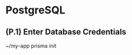 
# PostgreSQL

## (P.1) Enter Database Credentials
<Terminal>
  ~/my-app prisma init
  <Spacer height={20} />
  <Title primary="Enter PostgreSQL credentials" />
  <Spacer height={4} />
  <span>Learn how to set up a PostgreSQL database: <u>prisma.io/docs</u></span>
  <Spacer height={16} />
  <Line />
  <Spacer height={16} />
  <Title primary="We found a local PostgreSQL database on port 5432. Do you want to use this database?" />
  <Spacer height={4} />
  <Button label="Yes, autofill credentials of mocal Postgres database" />
  <Spacer height={16} />
  <Line />
  <Spacer height={16} />
  <TextInput label="Host" placeholder="127.0.0.1" />
  <TextInput label="Port" placeholder="3306" />
  <TextInput label="User" value="admin" />
  <TextInput label="Password" value="super-secret-123" />
  <TextInput label="Database" isSelected />
  <TextInput label="Schema (optional)" />
  <Spacer height={16} />
  <Checkbox label="Use SSL"/>
  <Spacer height={16} />
  <Line />
  <Spacer height={16} />
  <TextInput label="Or URL" placeholder="postgresql://localhost:5432/admin" />
  <Spacer height={16} />
  <Line />
  <Spacer height={16} />
  <Button label="Connect" />
  <Button icon="back" label="Back" description="(Database selection)" />
</Terminal>

## (P.2) Choose Existing or New Schema
<Terminal>
  ~/my-app prisma init
  <Spacer height={20} />
  <Success message="Connected to PostgreSQL server as admin" />
  <Spacer height={20} />
  <Title primary="Schema options" />
  <Spacer height={4} />
  <span>Learn how to set up a PostgreSQL database: <u>prisma.io/docs</u></span>
  <Spacer height={16} />
  <Line />
  <Spacer height={16} />
  <Button label="Create new PostgreSQL schema" description="Beginner's choice" labelWidth={240}/>
  <Button label="Use existing PostgreSQL schema" description="Found 5 schemas" labelWidth={240} isSelected />
  <Spacer height={16} />
  <Line />
  <Spacer height={16} />
  <Button icon="back" label="Back" description="(Database credentials)" />
</Terminal>

## (P.2.1) Set Schema Name
<Terminal>
  ~/my-app prisma init
  <Spacer height={20} />
  <TextInput label="Enter schema name" placeholder="my-app" isSelected />
  <Spacer height={16} />
  <Line />
  <Spacer height={16} />
  <Button label="Create" />
  <Button icon="back" label="Back" description="(Schema options)" />
</Terminal>

## (P.3) Choose a Schema
<Terminal>
  ~/my-app prisma init
  <Spacer height={20} />
  <Success message="Connected to PostgreSQL server as admin" />
  <Spacer height={20} />
  <Title primary="Select a PostgreSQL schema" />
  <Spacer height={8} />
  <span>Select an empty schema to start a new project or introspect a non-empty one to generate your data model definition. </span>
  <Spacer height={16} />
  <Line />
  <Spacer height={16} />
  <Title primary="Empty schemas" secondary="(Start a new project)" />
  <Spacer height={8} />
  <Button label="public" description="Created a year ago" labelWidth={140}/>
  <Spacer height={16} />
  <Line />
  <Spacer height={16} />
  <Title primary="Non-empty schemas" secondary="(Introspect to generate initial data model)" />
  <Spacer height={8} />
  <Button label="management" description="2 tables, 1,113KB" labelWidth={140} isSelected />
  <Button label="default$default" description="5 tables, 3,424KB" labelWidth={140}/>
  <Button label="idkHowCommonThatIsButHeresABigassSchemaNameToTestTheLimits" description="5 tables, 3,424KB"/>
  <Spacer height={16} />
  <Line />
  <Spacer height={16} />
  <Button icon="back" label="Back" description="(Schema options)" />
</Terminal>

## (P.3.1) Introspection
<Terminal>
  ~/my-app prisma init
  <Spacer height={20} />
  <Introspection progress={26.5}>Introspecting <b>management</b> schema...</Introspection>
</Terminal>

## (P.3.2) Select Tools
<Terminal>
  $ prisma2 init hello-world
  <Spacer height={20} />
  <Title primary="Which parts of Prisma do you want to use?" />
  <Spacer height={4} />
  <span>Learn more about the tools at: github.com/prisma/prisma2</span>
  <Spacer height={16} />
  <Line />
  <Spacer height={16} />
  <Checkbox label="Photon" description="Type-safe database client" labelWidth={80} isChecked isSelected />
  <Checkbox label="Lift" description="Declarative data modeling & migrations" labelWidth={80} />
  <Spacer height={16} />
  <Line />
  <Spacer height={16} />
  <Button label="Confirm" />
</Terminal>

## (P.4) Select Language
<Terminal>
  $ prisma2 init hello-world
  <Spacer height={20} />
  <Title primary="Which programming language do you want to use?" />
  <Spacer height={4} />
  <span>Learn more about the tools at: github.com/prisma/prisma2</span>
  <Spacer height={16} />
  <Line />
  <Spacer height={16} />
  <Button label="JavaScript" labelWidth={100} isSelected />
  <Button label="TypeScript" labelWidth={100} />
  <Button label="Go" description="(Coming soon)" isDisabled />
  <Spacer height={16} />
  <Line />
  <Spacer height={16} />
  <Button icon="back" label="Back" description="(Tool selection)" />
</Terminal>

## (P.4.1) Select Language for Photon (Photon)
<Terminal>
  $ prisma2 init hello-world
  <Spacer height={20} />
  <Title primary="Which programming language do you want to use to access your database with Photon?" />
  <Spacer height={16} />
  <Line />
  <Spacer height={16} />
  <Button label="JavaScript" labelWidth={100} isSelected />
  <Button label="TypeScript" labelWidth={100} />
  <Button label="Go" description="(Coming soon)" isDisabled />
  <Spacer height={16} />
  <Line />
  <Spacer height={16} />
  <Button icon="back" label="Back" description="(Tool selection)" />
</Terminal>

## (P.4.2) Select Language for Photon (Lift+Photon)
<Terminal>
  $ prisma2 init hello-world
  <Spacer height={20} />
  <Title primary="Which programming language do you want to use to access your database with Photon?" />
  <Spacer height={16} />
  <Line />
  <Spacer height={16} />
  <Button label="JavaScript" labelWidth={100} isSelected />
  <Button label="TypeScript" labelWidth={100} />
  <Button label="Go" description="(Coming soon)" isDisabled />
  <Spacer height={16} />
  <Line />
  <Spacer height={16} />
  <Button icon="back" label="Back" description="(Tool selection)" />
</Terminal>

## (P.5) Select Boilerplate
<Terminal>
  $ prisma2 init hello-world
  <Spacer height={20} />
  <Title primary="Do you want to use a boilerplate or explore Prisma from scratch?" />
  <Spacer height={16} />
  <Line />
  <Spacer height={16} />
  <Button label="From scratch" description="Simple script with API examples" labelWidth={200} isSelected />
  <Button label="GraphQL boilerplate" description="GraphQL server example" labelWidth={200} />
  <Button label="REST boilerplate" description="REST API example (using express.js)" labelWidth={200} />
  <Button label="gRPC boilerplate" description="gRPC API example (client + server)" labelWidth={200} />
  <Button label="No boilerplate" description="Just generate the Prisma schema" labelWidth={200} />
  <Spacer height={16} />
  <Line />
  <Spacer height={16} />
  <Button icon="back" label="Back" description="(Language selection)" />
</Terminal>

## (P.6) Success (Boilerplate)
<Terminal>
  $ prisma2 init hello-world
  <Spacer height={20} />
  <Success message="You're all set!" />
  <Spacer height={16} />
  <Line />
  <Spacer height={16} />
  <Title primary="We created the following files for you:" />
  <Spacer height={16} />
  <Button icon="" label="schema.prisma" description="The datamodel describes your database schema" labelWidth={140} />
  <Button icon="" label="main.ts" description="A simple script to get you started" labelWidth={140} />
  <Button icon="" label="tsconfig.json" description="TypeScript configuration" labelWidth={140} />
  <Button icon="" label="node_modules/" description="Required Node dependencies (includes Photon)" labelWidth={140} />
  <Spacer height={16} />
  <Line />
  <Spacer height={16} />
  <Title primary="Run the following commands to start developing:" />
  <Spacer height={16} />
  <Command>cd hello-world</Command>
  <Spacer height={4} />
  <Command>prisma dev</Command>
  <Spacer height={16} />
  <div>Learn more about using Photon and Lift at https://www.prisma.io/docs/</div>
</Terminal>

## (P.6.1) Success (Photon)
## (P.6.2) Success (Lift+Photon)
## (P.6.3) Success (Lift)